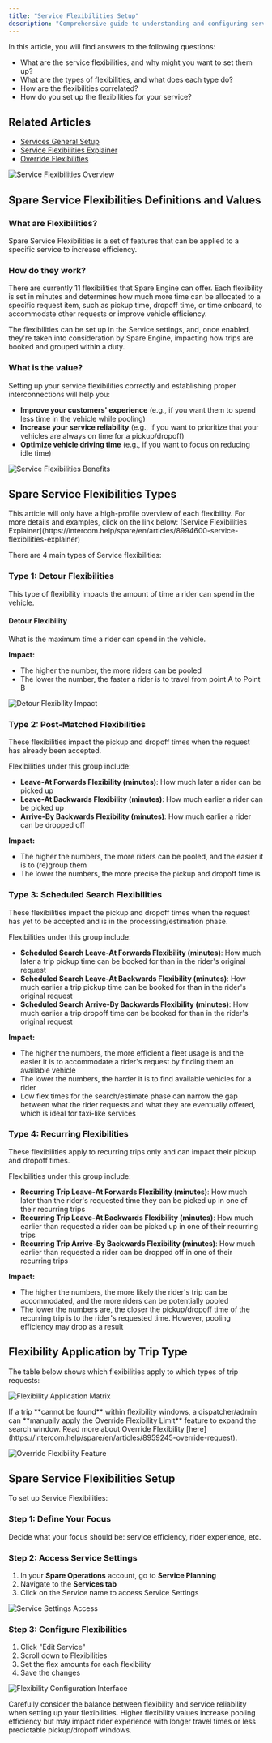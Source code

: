 ```yaml
---
title: "Service Flexibilities Setup"
description: "Comprehensive guide to understanding and configuring service flexibilities to optimize your Spare transit operations"
---
```


In this article, you will find answers to the following questions:

- What are the service flexibilities, and why might you want to set them up?
- What are the types of flexibilities, and what does each type do?
- How are the flexibilities correlated?
- How do you set up the flexibilities for your service?

## Related Articles

- [Services General Setup](https://intercom.help/spare/en/articles/8994602-service-flexibilities-setup)
- [Service Flexibilities Explainer](https://intercom.help/spare/en/articles/8994600-service-flexibilities-explainer)  
- [Override Flexibilities](https://intercom.help/spare/en/articles/8959245-override-request)

![Service Flexibilities Overview](https://spare-74fa64f80617.intercom-attachments-1.com/i/o/972944814/59eabc5cf68efa8262d478ea/ylnSEWZJNRPfwScynvn_m5vGja-O2aG0vA.png?expires=1753820100&signature=b375834d44888da5b245a5b424a25ca7f3fa773965df621517f1c95998786cdb&req=fSclH816lYBbFb4f3HP0gCMp%2FECgmjJae9Rwe6r8boW1dSgrmx533zZtJJ%2Bq%0AFHo%3D%0A)

## Spare Service Flexibilities Definitions and Values

### What are Flexibilities?

Spare Service Flexibilities is a set of features that can be applied to a specific service to increase efficiency.

### How do they work?

There are currently 11 flexibilities that Spare Engine can offer. Each flexibility is set in minutes and determines how much more time can be allocated to a specific request item, such as pickup time, dropoff time, or time onboard, to accommodate other requests or improve vehicle efficiency.

The flexibilities can be set up in the Service settings, and, once enabled, they're taken into consideration by Spare Engine, impacting how trips are booked and grouped within a duty.

### What is the value?

Setting up your service flexibilities correctly and establishing proper interconnections will help you:

- **Improve your customers' experience** (e.g., if you want them to spend less time in the vehicle while pooling)
- **Increase your service reliability** (e.g., if you want to prioritize that your vehicles are always on time for a pickup/dropoff)
- **Optimize vehicle driving time** (e.g., if you want to focus on reducing idle time)

![Service Flexibilities Benefits](https://spare-74fa64f80617.intercom-attachments-1.com/i/o/972944819/18ee61620226888561a66aca/3c9uu9kNgCwj32X7YDK9XKqL61Pd__BQag.png?expires=1753820100&signature=54500399053f95f540cfdf5cf62bd0665e02f89147d43bd52446fef334bac2b4&req=fSclH816lYBWFb4f3HP0gD3DsWphVWsouilgK%2BkU7rDZx4%2Fa%2F8NBRoc48%2F9o%0AJAw%3D%0A)

## Spare Service Flexibilities Types

<Note>
This article will only have a high-profile overview of each flexibility. For more details and examples, click on the link below: [Service Flexibilities Explainer](https://intercom.help/spare/en/articles/8994600-service-flexibilities-explainer)
</Note>

There are 4 main types of Service flexibilities:

### Type 1: Detour Flexibilities

This type of flexibility impacts the amount of time a rider can spend in the vehicle.

#### Detour Flexibility

What is the maximum time a rider can spend in the vehicle.

**Impact:**
- The higher the number, the more riders can be pooled
- The lower the number, the faster a rider is to travel from point A to Point B

![Detour Flexibility Impact](https://spare-74fa64f80617.intercom-attachments-1.com/i/o/972944819/18ee61620226888561a66aca/3c9uu9kNgCwj32X7YDK9XKqL61Pd__BQag.png?expires=1753820100&signature=54500399053f95f540cfdf5cf62bd0665e02f89147d43bd52446fef334bac2b4&req=fSclH816lYBWFb4f3HP0gD3DsWphVWsouilgK%2BkU7rDZx4%2Fa%2F8NBRoc48%2F9o%0AJAw%3D%0A)

### Type 2: Post-Matched Flexibilities

These flexibilities impact the pickup and dropoff times when the request has already been accepted.

Flexibilities under this group include:

- **Leave-At Forwards Flexibility (minutes)**: How much later a rider can be picked up
- **Leave-At Backwards Flexibility (minutes)**: How much earlier a rider can be picked up  
- **Arrive-By Backwards Flexibility (minutes)**: How much earlier a rider can be dropped off

**Impact:**
- The higher the numbers, the more riders can be pooled, and the easier it is to (re)group them
- The lower the numbers, the more precise the pickup and dropoff time is

### Type 3: Scheduled Search Flexibilities

These flexibilities impact the pickup and dropoff times when the request has yet to be accepted and is in the processing/estimation phase.

Flexibilities under this group include:

- **Scheduled Search Leave-At Forwards Flexibility (minutes)**: How much later a trip pickup time can be booked for than in the rider's original request
- **Scheduled Search Leave-At Backwards Flexibility (minutes)**: How much earlier a trip pickup time can be booked for than in the rider's original request
- **Scheduled Search Arrive-By Backwards Flexibility (minutes)**: How much earlier a trip dropoff time can be booked for than in the rider's original request

**Impact:**
- The higher the numbers, the more efficient a fleet usage is and the easier it is to accommodate a rider's request by finding them an available vehicle
- The lower the numbers, the harder it is to find available vehicles for a rider
- Low flex times for the search/estimate phase can narrow the gap between what the rider requests and what they are eventually offered, which is ideal for taxi-like services

### Type 4: Recurring Flexibilities

These flexibilities apply to recurring trips only and can impact their pickup and dropoff times.

Flexibilities under this group include:

- **Recurring Trip Leave-At Forwards Flexibility (minutes)**: How much later than the rider's requested time they can be picked up in one of their recurring trips
- **Recurring Trip Leave-At Backwards Flexibility (minutes)**: How much earlier than requested a rider can be picked up in one of their recurring trips
- **Recurring Trip Arrive-By Backwards Flexibility (minutes)**: How much earlier than requested a rider can be dropped off in one of their recurring trips

**Impact:**
- The higher the numbers, the more likely the rider's trip can be accommodated, and the more riders can be potentially pooled
- The lower the numbers are, the closer the pickup/dropoff time of the recurring trip is to the rider's requested time. However, pooling efficiency may drop as a result

## Flexibility Application by Trip Type

The table below shows which flexibilities apply to which types of trip requests:

![Flexibility Application Matrix](https://spare-74fa64f80617.intercom-attachments-1.com/i/o/972944824/a4239eba442a3ee553d796f5/NLQlP2JI_8ONDp1kdtWRUjfVizmMWUdUgQ.png?expires=1753820100&signature=388eb60608691cb14f4d3a29d45e0b4eba40adfe3a928887cab7d9ffb7a10a81&req=fSclH816lYNbFb4f3HP0gCz%2FyELGeDEIBJj4qHQsSmfJymH8cp%2Fd9RF2Wo%2BY%0AA%2Fs%3D%0A)

<Tip>
If a trip **cannot be found** within flexibility windows, a dispatcher/admin can **manually apply the Override Flexibility Limit** feature to expand the search window. Read more about Override Flexibility [here](https://intercom.help/spare/en/articles/8959245-override-request).
</Tip>

![Override Flexibility Feature](https://spare-74fa64f80617.intercom-attachments-1.com/i/o/972944828/708f849d9b1b84759586be30/XhIUqT-4n9ryBhhWhJSg7MVTQW8jKtfzig.png?expires=1753820100&signature=a825db18d43478467a647a23c6c0b74aafa4ab240e996e0252d7fdcf441dc8b7&req=fSclH816lYNXFb4f3HP0gEWVgnART6GFj8q9T0B375AiJJlm4igOPavzPamC%0A4mU%3D%0A)

## Spare Service Flexibilities Setup

To set up Service Flexibilities:

### Step 1: Define Your Focus

Decide what your focus should be: service efficiency, rider experience, etc.

### Step 2: Access Service Settings

1. In your **Spare Operations** account, go to **Service Planning**
2. Navigate to the **Services tab**
3. Click on the Service name to access Service Settings

![Service Settings Access](https://spare-74fa64f80617.intercom-attachments-1.com/i/o/972944835/4b7a55930a827874368084e4/T0v7GbO_AIN-FXapYuY8i0vmH6NE9uvo4w.png?expires=1753820100&signature=5ad510c0b146ac925859353dd38247f45deb0601f1433c0aecb7fef191fdf352&req=fSclH816lYJaFb4f3HP0gEF9p6vmLupLSbOWjNaixCwMXxFkhSLB4F4dTOcc%0Apcs%3D%0A)

### Step 3: Configure Flexibilities

1. Click "Edit Service" 
2. Scroll down to Flexibilities
3. Set the flex amounts for each flexibility
4. Save the changes

![Flexibility Configuration Interface](https://spare-74fa64f80617.intercom-attachments-1.com/i/o/972944843/c6e80cef5ecc7f7e76634db5/g6W0WvxyfxzU8mHzbZvwCngpL_V4RDR7WA.jpeg?expires=1753820100&signature=98b39c75b30a5bfe8a20b8d4ee821f277231f2b9f451f1f542cd2b7b6855a255&req=fSclH816lYVcFb4f3HP0gGai6AnSomu3CfkGH3554jDnWeFCcIPRRvSiUCMb%0APog%3D%0A)

<Warning>
Carefully consider the balance between flexibility and service reliability when setting up your flexibilities. Higher flexibility values increase pooling efficiency but may impact rider experience with longer travel times or less predictable pickup/dropoff windows.
</Warning>